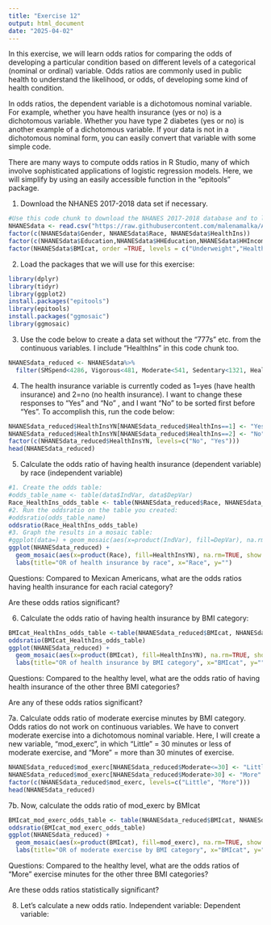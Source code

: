 ```yaml
---
title: "Exercise 12"
output: html_document
date: "2025-04-02"
---
```

In this exercise, we will learn odds ratios for comparing the odds of developing a particular condition based on different levels of a categorical (nominal or ordinal) variable. Odds ratios are commonly used in public health to understand the likelihood, or odds, of developing some kind of health condition. 

In odds ratios, the dependent variable is a dichotomous nominal variable. For example, whether you have health insurance (yes or no) is a dichotomous variable. Whether you have type 2 diabetes (yes or no) is another example of a dichotomous variable. If your data is not in a dichotomous nominal form, you can easily convert that variable with some simple code.

There are many ways to compute odds ratios in R Studio, many of which involve sophisticated applications of logistic regression models. Here, we will simplify by using an easily accessible function in the "epitools" package.

1. Download the NHANES 2017-2018 data set if necessary.
```r
#Use this code chunk to download the NHANES 2017-2018 database and to label the nominal and ordinal variables as factor variables:
NHANESdata <- read.csv("https://raw.githubusercontent.com/malenamalka/ANTH241-SP25/refs/heads/main/data/NHANES2017-28")
factor(c(NHANESdata$Gender, NHANESdata$Race, NHANESdata$HealthIns))
factor(c(NHANESdata$Education,NHANESdata$HHEducation,NHANESdata$HHIncome,NHANESdata$FeelBad,NHANESdata$HHFoodSec),order=TRUE)
factor(NHANESdata$BMIcat, order =TRUE, levels = c("Underweight","Healthy","Overweight","Obese"))
```

2. Load the packages that we will use for this exercise:
```r
library(dplyr)
library(tidyr)
library(ggplot2)
install.packages("epitools")
library(epitools)
install.packages("ggmosaic")
library(ggmosaic)
```

3. Use the code below to create a data set without the "777s" etc. from the continuous variables. I include "HealthIns" in this code chunk too.
```r
NHANESdata_reduced <- NHANESdata%>%
  filter(SMSpend<4286, Vigorous<481, Moderate<541, Sedentary<1321, HealthIns<3)
```

4. The health insurance variable is currently coded as 1=yes (have health insurance) and 2=no (no health insurance). I want to change these responses to "Yes" and "No" , and I want "No" to be sorted first before "Yes". To accomplish this, run the code below:
```r
NHANESdata_reduced$HealthInsYN[NHANESdata_reduced$HealthIns==1] <- "Yes"
NHANESdata_reduced$HealthInsYN[NHANESdata_reduced$HealthIns==2] <- "No"
factor(c(NHANESdata_reduced$HealthInsYN, levels=c("No", "Yes")))
head(NHANESdata_reduced)
```

5. Calculate the odds ratio of having health insurance (dependent variable) by race (independent variable)
```r
#1. Create the odds table:
#odds_table_name <- table(data$IndVar, data$DepVar)
Race_HealthIns_odds_table <- table(NHANESdata_reduced$Race, NHANESdata_reduced$HealthInsYN)
#2. Run the oddsratio on the table you created:
#oddsratio(odds_table_name)
oddsratio(Race_HealthIns_odds_table)
#3. Graph the results in a mosaic table:
#ggplot(data=) + geom_mosaic(aes(x=product(IndVar), fill=DepVar), na.rm=TRUE, show.legend=FALSE) + labs(title="", x="", y="")
ggplot(NHANESdata_reduced) +
  geom_mosaic(aes(x=product(Race), fill=HealthInsYN), na.rm=TRUE, show.legend = FALSE) +
  labs(title="OR of health insurance by race", x="Race", y="")
```
Questions: Compared to Mexican Americans, what are the odds ratios having health insurance for each racial category?

Are these odds ratios significant?

6. Calculate the odds ratio of having health insurance by BMI category:
```r
BMIcat_HealthIns_odds_table <-table(NHANESdata_reduced$BMIcat, NHANESdata_reduced$HealthInsYN)
oddsratio(BMIcat_HealthIns_odds_table)
ggplot(NHANESdata_reduced) +
  geom_mosaic(aes(x=product(BMIcat), fill=HealthInsYN), na.rm=TRUE, show.legend = FALSE) +
  labs(title="OR of health insurance by BMI category", x="BMIcat", y="")
```
Questions: 
Compared to the healthy level, what are the odds ratio of having health insurance of the other three BMI categories?

Are any of these odds ratios significant?


7a. Calculate odds ratio of moderate exercise minutes by BMI category. Odds ratios do not work on continuous variables. We have to convert moderate exercise into a dichotomous nominal variable. Here, I will create a new variable, "mod_exerc", in which "Little" = 30 minutes or less of moderate exercise, and "More" = more than 30 minutes of exercise.
```r
NHANESdata_reduced$mod_exerc[NHANESdata_reduced$Moderate<=30] <- "Little"
NHANESdata_reduced$mod_exerc[NHANESdata_reduced$Moderate>30] <- "More"
factor(c(NHANESdata_reduced$mod_exerc, levels=c("Little", "More")))
head(NHANESdata_reduced)
```

7b. Now, calculate the odds ratio of mod_exerc by BMIcat
```r
BMIcat_mod_exerc_odds_table <- table(NHANESdata_reduced$BMIcat, NHANESdata_reduced$mod_exerc)
oddsratio(BMIcat_mod_exerc_odds_table)
ggplot(NHANESdata_reduced) +
  geom_mosaic(aes(x=product(BMIcat), fill=mod_exerc), na.rm=TRUE, show.legend = FALSE) +
  labs(title="OR of moderate exercise by BMI category", x="BMIcat", y="")
```
Questions: 
Compared to the healthy level, what are the odds ratios of "More" exercise minutes for the other three BMI categories?

Are these odds ratios statistically significant?

8. Let's calculate a new odds ratio.
Independent variable:
Dependent variable:
